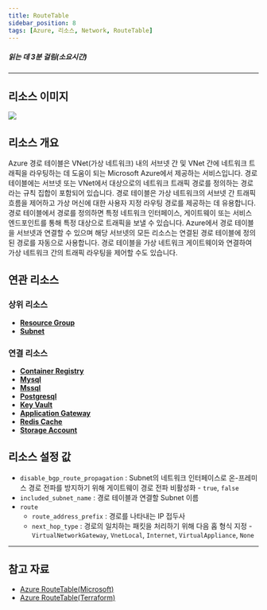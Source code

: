 ```yaml
---
title: RouteTable
sidebar_position: 8
tags: [Azure, 리소스, Network, RouteTable]
---
```





##### 읽는 데 3분 걸림(소요시간)

*****

## 리소스 이미지
<img src={icon} />

## 리소스 개요
Azure 경로 테이블은 VNet(가상 네트워크) 내의 서브넷 간 및 VNet 간에 네트워크 트래픽을 라우팅하는 데 도움이 되는 Microsoft Azure에서 제공하는 서비스입니다. 
경로 테이블에는 서브넷 또는 VNet에서 대상으로의 네트워크 트래픽 경로를 정의하는 경로라는 규칙 집합이 포함되어 있습니다.
경로 테이블은 가상 네트워크의 서브넷 간 트래픽 흐름을 제어하고 가상 머신에 대한 사용자 지정 라우팅 경로를 제공하는 데 유용합니다. 
경로 테이블에서 경로를 정의하면 특정 네트워크 인터페이스, 게이트웨이 또는 서비스 엔드포인트를 통해 특정 대상으로 트래픽을 보낼 수 있습니다.
Azure에서 경로 테이블을 서브넷과 연결할 수 있으며 해당 서브넷의 모든 리소스는 연결된 경로 테이블에 정의된 경로를 자동으로 사용합니다. 
경로 테이블을 가상 네트워크 게이트웨이와 연결하여 가상 네트워크 간의 트래픽 라우팅을 제어할 수도 있습니다.


## 연관 리소스
### 상위 리소스
- [**Resource Group**](https://docs.cstudio.app/docs/resource/azure/Base/ResourceGroup)
- [**Subnet**](https://docs.cstudio.app/docs/resource/azure/Network/Subnet)

### 연결 리소스
- [**Container Registry**](https://docs.cstudio.app/docs/resource/azure/Container/ContainerRegistry)
- [**Mysql**](https://docs.cstudio.app/docs/resource/azure/Database/Mysql)
- [**Mssql**](https://docs.cstudio.app/docs/resource/azure/Database/Mssql)
- [**Postgresql**](https://docs.cstudio.app/docs/resource/azure/Database/Postgresql)
- [**Key Vault**](https://docs.cstudio.app/docs/resource/azure/KeyVault)
- [**Application Gateway**](https://docs.cstudio.app/docs/resource/azure/Network/ApplicationGateway)
- [**Redis Cache**](https://docs.cstudio.app/docs/resource/azure/RedisCache/)
- [**Storage Account**](https://docs.cstudio.app/docs/resource/azure/Storage/StorageAccount)




## 리소스 설정 값
- ```disable_bgp_route_propagation``` : Subnet의 네트워크 인터페이스로 온-프레미스 경로 전파를 방지하기 위해 게이트웨이 경로 전파 비활성화 - ```true```, ```false```
- ```included_subnet_name``` : 경로 테이블과 연결할 Subnet 이름
- ```route``` 
    + ```route_address_prefix``` : 경로를 나타내는 IP 접두사
    + ```next_hop_type``` : 경로의 일치하는 패킷을 처리하기 위해 다음 홉 형식 지정 - ```VirtualNetworkGateway```, ```VnetLocal```, ```Internet```, ```VirtualAppliance```, ```None```




*****
## 참고 자료
- [Azure RouteTable(Microsoft)](https://learn.microsoft.com/ko-kr/azure/virtual-network/manage-route-table)
- [Azure RouteTable(Terraform)](https://registry.terraform.io/providers/hashicorp/azurerm/latest/docs/resources/route_table)

